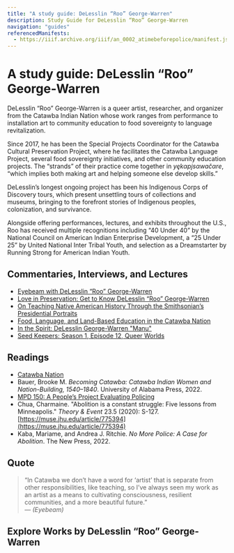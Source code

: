 ```yaml
---
title: "A study guide: DeLesslin “Roo” George-Warren"
description: Study Guide for DeLesslin “Roo” George-Warren
navigation: "guides"
referencedManifests:
  - https://iiif.archive.org/iiif/an_0002_atimebeforepolice/manifest.json
---
```


# A study guide: DeLesslin “Roo” George-Warren

DeLesslin “Roo” George-Warren is a queer artist, researcher, and organizer from the Catawba Indian Nation whose work ranges from performance to installation art to community education to food sovereignty to language revitalization.

Since 2017, he has been the Special Projects Coordinator for the Catawba Cultural Preservation Project, where he facilitates the Catawba Language Project, several food sovereignty initiatives, and other community education projects. The “strands” of their practice come together in _yękαpįsαwačαre_, “which implies both making art and helping someone else develop skills.”

DeLesslin’s longest ongoing project has been his Indigenous Corps of Discovery tours, which present unsettling tours of collections and museums, bringing to the forefront stories of Indigenous peoples, colonization, and survivance.

Alongside offering performances, lectures, and exhibits throughout the U.S., Roo has received multiple recognitions including “40 Under 40” by the National Council on American Indian Enterprise Development, a “25 Under 25” by United National Inter Tribal Youth, and selection as a Dreamstarter by Running Strong for American Indian Youth.

## Commentaries, Interviews, and Lectures

- [Eyebeam with DeLesslin “Roo” George-Warren](http://web.archive.org/web/20250115051149/https://eyebeam.org/web/20250115051149/https://eyebeam.org/with-delesslin-roo-george-warren/)
- [Love in Preservation: Get to Know DeLesslin “Roo” George-Warren](http://web.archive.org/web/20240623170658/https://www.fireflygathering.org/delesslin-roo)
- [On Teaching Native American History Through the Smithsonian’s Presidential Portraits](https://web.archive.org/web/20240707134316/https://hyperallergic.com/345116/on-teaching-native-american-history-through-the-smithsonians-presidential-portraits/)
- [Food, Language, and Land-Based Education in the Catawba Nation](http://web.archive.org/web/20240909143700/https://liberalartsmasters.risd.edu/ncss/events/delesslin-george-warren/)
- [In the Spirit: DeLesslin George-Warren "Manu"](https://www.youtube.com/watch?v=ldeRNNJDqak)
- [Seed Keepers: Season 1, Episode 12, Queer Worlds](https://web.archive.org/web/20210420002755/https://queerworlds.com/episode-12-seed-keepers/)

## Readings

- [Catawba Nation](https://web.archive.org/web/20250412134650/https://www.catawba.com/)
- Bauer, Brooke M. _Becoming Catawba: Catawba Indian Women and Nation-Building, 1540–1840_. University of Alabama Press, 2022.
- [MPD 150: A People’s Project Evaluating Policing](https://web.archive.org/web/20250412095905/https://www.mpd150.com/)
- Chua, Charmaine. "Abolition is a constant struggle: Five lessons from Minneapolis." _Theory & Event_ 23.5 (2020): S-127. [https://muse.jhu.edu/article/775394](https://muse.jhu.edu/article/775394)
- Kaba, Mariame, and Andrea J. Ritchie. _No More Police: A Case for Abolition_. The New Press, 2022.

## Quote

> “In Catawba we don’t have a word for ‘artist’ that is separate from other responsibilities, like teaching, so I’ve always seen my work as an artist as a means to cultivating consciousness, resilient communities, and a more beautiful future.”  
> — _(Eyebeam)_

## Explore Works by DeLesslin “Roo” George-Warren

<ReferencedItems />
